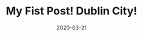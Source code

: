 ---
title: My Fist Post! Dublin City!
slug: my-first-post
date: 2020-03-21
featureImage: cork.jpg
excerpt: Cork is the second largest city in Ireland, located in the south-west of Ireland, in the province of Munster. Following an extension to the city's boundary in 2019, its population is c. 210,000.
---